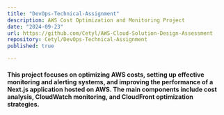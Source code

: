 ```yaml
---
title: "DevOps-Technical-Assignment"
description: AWS Cost Optimization and Monitoring Project
date: "2024-09-23"
url: https://github.com/Cetyl/AWS-Cloud-Solution-Design-Assessment
repository: Cetyl/DevOps-Technical-Assignment
published: true

---
```



#### This project focuses on optimizing AWS costs, setting up effective monitoring and alerting systems, and improving the performance of a Next.js application hosted on AWS. The main components include cost analysis, CloudWatch monitoring, and CloudFront optimization strategies.

